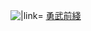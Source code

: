 [[File:Valiant_Frontier_logo.svg|{{{1|20px}}}|link=]] [[勇武前綫]]<noinclude>

{{Documentation
|1 = Template:political party/doc2
|content = {{Template:political party/doc2 |[[勇武前綫]]組織徽章及名稱}}
}}